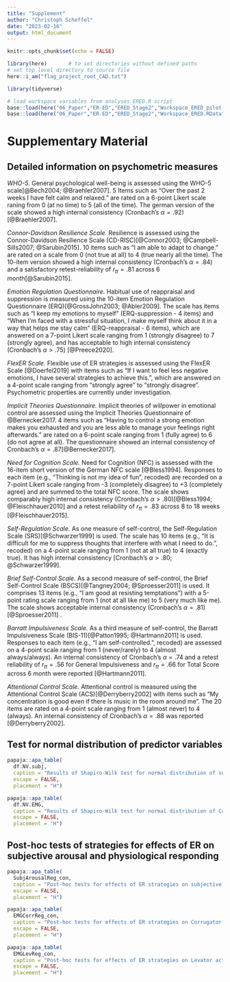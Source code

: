 ```yaml
---
title: "Supplement"
author: "Christoph Scheffel"
date: "2023-02-16"
output: html_document
---
```


```r
knitr::opts_chunk$set(echo = FALSE)

library(here)       # to set directories without defined paths
# set top level directory to source file
here::i_am("flag_project_root_CAD.txt")

library(tidyverse)

# load workspace variables from analyses_ERED.R script
base::load(here("06_Paper","ER-ED","ERED_Stage2","Workspace_ERED_pilot.RData"))
base::load(here("06_Paper","ER-ED","ERED_Stage2","Workspace_ERED.RData"))
```

# Supplementary Material {#SupplementaryMaterial}

\includepdf[pages={-}, landscape=true]{Supplement/StimList_Suppl.pdf}
\counterwithin{figure}{section}
\counterwithin{table}{section}
\setcounter{section}{19}
\setcounter{figure}{0}
\setcounter{table}{1}

\newpage

## Detailed information on psychometric measures {#SupplementQuestionnaires}

*WHO-5.* General psychological well-being is assessed using the WHO-5 scale[@Bech2004; @Braehler2007].
5 Items such as "Over the past 2 weeks I have felt calm and relaxed." are rated on a 6-point Likert scale raning from 0 (at no time) to 5 (all of the time).
The german version of the scale showed a high internal consistency (Cronbach's $\alpha=.92$)[@Braehler2007].

*Connor-Davidson Resilience Scale.* Resilience is assessed using the Connor-Davidson Resilience Scale (CD-RISC)[@Connor2003; @Campbell-Sills2007; @Sarubin2015].
10 items such as "I am able to adapt to change." are rated on a scale from 0 (not true at all) to 4 (true nearly all the time).
The 10-item version showed a high internal consistency (Cronbach's $\alpha=.84$) and a satisfactory retest-reliability of $r_{tt}=.81$ across 6 month[@Sarubin2015].

*Emotion Regulation Questionnaire.* Habitual use of reappraisal and suppression is measured using the 10-item Emotion Regulation Questionnaire (ERQ)[@GrossJohn2003; @Abler2009].
The scale has items such as "I keep my emotions to myself" (ERQ-suppression - 4 items) and "When I'm faced with a stressful situation, I make myself think about it in a way that helps me stay calm" (ERQ-reappraisal - 6 items), which are answered on a 7-point Likert scale ranging from 1 (strongly disagree) to 7 (strongly agree), and has acceptable to high internal consistency (Cronbach's $\alpha>.75$) [@Preece2020].

*FlexER Scale.* Flexible use of ER strategies is assessed using the FlexER Scale [@Doerfel2019] with items such as "If I want to feel less negative emotions, I have several strategies to achieve this.", which are answered on a 4-point scale ranging from "strongly agree" to "strongly disagree".
Psychometric properties are currently under investigation.

*Implicit Theories Questionnaire.* Implicit theories of willpower in emotional control are assessed using the Implicit Theories Questionnaire of @Bernecker2017.
4 items such as "Having to control a strong emotion makes you exhausted and you are less able to manage your feelings right afterwards." are rated on a 6-point scale ranging from 1 (fully agree) to 6 (do not agree at all).
The questionnaire showed an internal consistency of Cronbach's $\alpha=.87$[@Bernecker2017].

*Need for Cognition Scale.* Need for Cognition (NFC) is assessed with the 16-item short version of the German NFC scale [@Bless1994]. Responses to each item (e.g., "Thinking is not my idea of fun", recoded) are recorded on a 7-point Likert scale ranging from -3 (completely disagree) to +3 (completely agree) and are summed to the total NFC score. The scale shows comparably high internal consistency (Cronbach's $\alpha>.80$)[@Bless1994; @Fleischhauer2010] and a retest reliability of $r_{tt}=.83$ across 8 to 18 weeks [@Fleischhauer2015].

*Self-Regulation Scale.* As one measure of self-control, the Self-Regulation Scale (SRS)[@Schwarzer1999] is used. The scale has 10 items (e.g., "It is difficult for me to suppress thoughts that interfere with what I need to do.", recoded) on a 4-point scale ranging from 1 (not at all true) to 4 (exactly true). It has high internal consistency [Cronbach's $\alpha>.80$; @Schwarzer1999].

*Brief Self-Control Scale.* As a second measure of self-control, the Brief Self-Control Scale (BSCS)[@Tangney2004; @Sproesser2011] is used.
It comprises 13 items (e.g., "I am good at resisting temptations") with a 5-point rating scale ranging from 1 (not at all like me) to 5 (very much like me).
The scale shows acceptable internal consistency (Cronbach's $\alpha=.81$)[@Sproesser2011] .

*Barratt Impulsiveness Scale.* As a third measure of self-control, the Barratt Impulsiveness Scale (BIS-11)[@Patton1995; @Hartmann2011] is used.
Responses to each item (e.g., "I am self-controlled.", recoded) are assessed on a 4-point scale ranging from 1 (never/rarely) to 4 (almost always/always).
An internal consistency of Cronbach's $\alpha=.74$ and a retest reliability of $r_{tt}=.56$ for General Impulsiveness and $r_{tt}=.66$ for Total Score across 6 month were reported [@Hartmann2011].

*Attentional Control Scale.* Attentional control is measured using the Attentional Control Scale (ACS)[@Derryberry2002] with items such as "My concentration is good even if there is music in the room around me".
The 20 items are rated on a 4-point scale ranging from 1 (almost never) to 4 (always).
An internal consistency of Cronbach's $\alpha=.88$ was reported [@Derryberry2002].

\newpage

## Test for normal distribution of predictor variables {#SupplementNV}

``` r

papaja::apa_table(
  df.NV.subj,
  caption = "Results of Shapiro-Wilk test for normal distribution of subjective arousal and effort ratings for all strategies.",
  escape = FALSE,
  placement = "H") 

papaja::apa_table(
  df.NV.EMG,
  caption = "Results of Shapiro-Wilk test for normal distribution of Corrugator and Levator activity for all strategies.",
  escape = FALSE,
  placement = "H")

```

\newpage

## Post-hoc tests of strategies for effects of ER on subjective arousal and physiological responding {#SupplementEffectER} 

``` r
papaja::apa_table(
  SubjArousalReg_con,
  caption = "Post-hoc tests for effects of ER strategies on subjective arousal ratings.",
  escape = FALSE,
  placement = "H") 

papaja::apa_table(
  EMGCorrReg_con,
  caption = "Post-hoc tests for effects of ER strategies on Corrugator activity",
  escape = FALSE,
  placement = "H")

papaja::apa_table(
  EMGLevReg_con,
  caption = "Post-hoc tests for effects of ER strategies on Levator activity",
  escape = FALSE,
  placement = "H")

```

